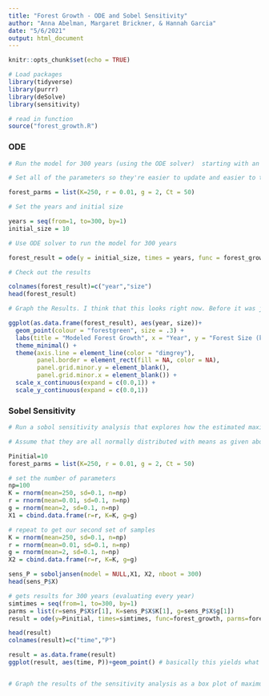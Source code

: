 ```yaml
---
title: "Forest Growth - ODE and Sobel Sensitivity"
author: "Anna Abelman, Margaret Brickner, & Hannah Garcia"
date: "5/6/2021"
output: html_document
---
```


```r
knitr::opts_chunk$set(echo = TRUE)
```

```r
# Load packages 
library(tidyverse)
library(purrr)
library(deSolve)
library(sensitivity)
```

```r
# read in function
source("forest_growth.R")
```

### ODE
```r
# Run the model for 300 years (using the ODE solver)  starting with an initial forest size of 10 kg/C, and using the following parameters: canopy closure threshold of 50 kgC , K = 250 kg C (carrying capacity) , r=  0.01 (exponential growth rate before before canopy closure), g = 2 kg/year (linear growth rate after canopy closure)

# Set all of the parameters so they're easier to update and easier to track. 

forest_parms = list(K=250, r = 0.01, g = 2, Ct = 50)

# Set the years and initial size

years = seq(from=1, to=300, by=1)
initial_size = 10

# Use ODE solver to run the model for 300 years

forest_result = ode(y = initial_size, times = years, func = forest_growth, parms = forest_parms)

# Check out the results

colnames(forest_result)=c("year","size")
head(forest_result)

# Graph the Results. I think that this looks right now. Before it was jumping to 250 at year 162/163. I messed around with a few things (not totally sure what I changed that worked, but it seems to be working now). 

ggplot(as.data.frame(forest_result), aes(year, size))+
  geom_point(colour = "forestgreen", size = .3) + 
  labs(title = "Modeled Forest Growth", x = "Year", y = "Forest Size (kg/C)")+ 
  theme_minimal() +
  theme(axis.line = element_line(color = "dimgrey"), 
        panel.border = element_rect(fill = NA, color = NA), 
        panel.grid.minor.y = element_blank(), 
        panel.grid.minor.x = element_blank()) + 
  scale_x_continuous(expand = c(0.0,1)) + 
  scale_y_continuous(expand = c(0.0,1))

```


### Sobel Sensitivity
```r
# Run a sobol sensitivity analysis that explores how the estimated maximum and mean forest size (e.g maximum and mean values of C over the 300 years) varies with the pre canopy closure growth rate (r) and post-canopy closure growth rate (g) and canopy closure threshold and carrying capacity(K)

# Assume that they are all normally distributed with means as given above and standard deviation of 10% of mean value

Pinitial=10
forest_parms = list(K=250, r = 0.01, g = 2, Ct = 50)

# set the number of parameters
np=100
K = rnorm(mean=250, sd=0.1, n=np)
r = rnorm(mean=0.01, sd=0.1, n=np)
g = rnorm(mean=2, sd=0.1, n=np)
X1 = cbind.data.frame(r=r, K=K, g=g)

# repeat to get our second set of samples
K = rnorm(mean=250, sd=0.1, n=np)
r = rnorm(mean=0.01, sd=0.1, n=np)
g = rnorm(mean=2, sd=0.1, n=np)
X2 = cbind.data.frame(r=r, K=K, g=g)

sens_P = soboljansen(model = NULL,X1, X2, nboot = 300)
head(sens_P$X)

# gets results for 300 years (evaluating every year)
simtimes = seq(from=1, to=300, by=1)
parms = list(r=sens_P$X$r[1], K=sens_P$X$K[1], g=sens_P$X$g[1])
result = ode(y=Pinitial, times=simtimes, func=forest_growth, parms=forest_parms)

head(result)
colnames(result)=c("time","P")

result = as.data.frame(result)
ggplot(result, aes(time, P))+geom_point() # basically this yields what maggie did above. Idk what to do after this. I get super confused by her syntax. 


# Graph the results of the sensitivity analysis as a box plot of maximum forest size and a plot of the two sobol indices (S and T)


```



